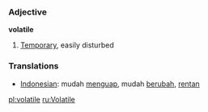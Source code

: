 === Adjective ===

'''volatile'''

# [[Temporary]], easily disturbed

{{wiktionarypar|volatile}}

=== Translations ===
*[[Indonesian]]: mudah [[uap|menguap]], mudah [[ubah|berubah]], [[rentan]]

[[pl:volatile]]
[[ru:Volatile]]